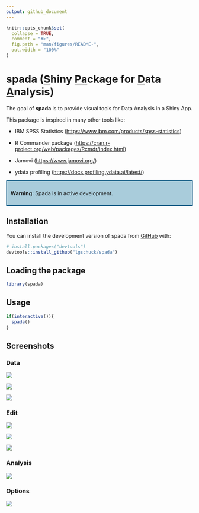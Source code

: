 ---
output: github_document
---

<!-- README.md is generated from README.Rmd. Please edit that file -->

```{r, include = FALSE}
knitr::opts_chunk$set(
  collapse = TRUE,
  comment = "#>",
  fig.path = "man/figures/README-",
  out.width = "100%"
)
```

# spada ([**S**]{.underline}hiny [**Pa**]{.underline}ckage for [**D**]{.underline}ata [**A**]{.underline}nalysis)

<!-- badges: start -->

<!-- badges: end -->

The goal of **spada** is to provide visual tools for Data Analysis in a Shiny App.

This package is inspired in many other tools like:

-   IBM SPSS Statistics (<https://www.ibm.com/products/spss-statistics>)

-   R Commander package (<https://cran.r-project.org/web/packages/Rcmdr/index.html>)

-   Jamovi (<https://www.jamovi.org/>)

-   ydata profiling (<https://docs.profiling.ydata.ai/latest/>)

::: {style="border: 2px solid #02517d; padding: 10px; background-color: #a9ccdb;"}
<strong>Warning:</strong> Spada is in active development.
:::

## Installation

You can install the development version of spada from [GitHub](https://github.com/) with:

``` r
# install.packages("devtools")
devtools::install_github("lgschuck/spada")
```

## Loading the package

```{r}
library(spada)
```

## Usage

```{r}
if(interactive()){
  spada()
}
```

## Screenshots

### Data

![](man/figures/spada_home.png)

![](man/figures/spada_home2.png)

![](man/figures/spada_home3.png)

### Edit

![](man/figures/spada_edit_filter.png)

![](man/figures/spada_edit_convert.png)

![](man/figures/spada_edit_order.png)

### Analysis

![](man/figures/spada_analysis_exploratory.png)

### Options

![](man/figures/spada_options_config.png)
